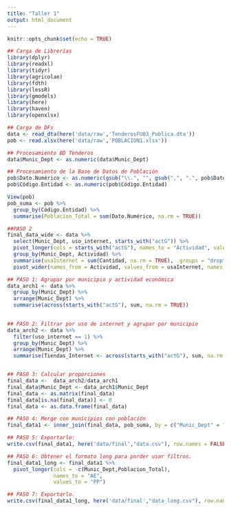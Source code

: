 ---
title: "Taller 1"
output: html_document
---

```{r setup, include=FALSE}
knitr::opts_chunk$set(echo = TRUE)
```

```{r}

## Carga de Librerías
library(dplyr)
library(readxl)
library(tidyr)
library(agricolae)
library(fdth)
library(lessR)
library(gmodels)
library(here)
library(haven)
library(openxlsx)
```


```{r}
## Carga de DFs
data <- read_dta(here('data/raw','TenderosFU03_Publica.dta'))
pob <- read.xlsx(here('data/raw','POBLACION1.xlsx'))

## Procesamiento BD Tenderos
data$Munic_Dept <- as.numeric(data$Munic_Dept)

## Procesamiento de la Base de Datos de Población
pob$Dato.Numérico <- as.numeric(gsub("\\.", "", gsub(",", ".", pob$Dato.Numérico)))
pob$Código.Entidad <- as.numeric(pob$Código.Entidad)

View(pob)
pob_suma <- pob %>%
  group_by(Código.Entidad) %>%
  summarise(Poblacion_Total = sum(Dato.Numérico, na.rm = TRUE))

```

```{r}
##PASO 2
final_data_wide <- data %>%
  select(Munic_Dept, uso_internet, starts_with("actG")) %>%
  pivot_longer(cols = starts_with("actG"), names_to = "Actividad", values_to = "Cantidad") %>%
  group_by(Munic_Dept, Actividad) %>%
  summarise(usaInternet = sum(Cantidad, na.rm = TRUE), .groups = "drop") %>%
  pivot_wider(names_from = Actividad, values_from = usaInternet, names_prefix = "usaInternet")

```

```{r}
## PASO 1: Agrupar por municipio y actividad económica
data_arch1 <- data %>%
  group_by(Munic_Dept) %>%
  arrange(Munic_Dept) %>%
  summarise(across(starts_with("actG"), sum, na.rm = TRUE))
  

## PASO 2: Filtrar por uso de internet y agrupar por municipio
data_arch2 <- data %>%
  filter(uso_internet == 1) %>%
  group_by(Munic_Dept) %>%
  arrange(Munic_Dept) %>%
  summarise(Tiendas_Internet <- across(starts_with("actG"), sum, na.rm = TRUE))


## PASO 3: Calcular proporciones
final_data <-  data_arch2/data_arch1
final_data$Munic_Dept <- data_arch1$Munic_Dept
final_data <- as.matrix(final_data)  
final_data[is.na(final_data)] <- 0   
final_data <- as.data.frame(final_data)  

## PASO 4: Merge con municipios con población
final_data1 <- inner_join(final_data, pob_suma, by = c("Munic_Dept" = "Código.Entidad"))

## PASO 5: Exportarlo: 
write.csv(final_data1, here('data/final',"data.csv"), row.names = FALSE)

## PASO 6: Obtener el formato long para porder usar filtros.
final_data1_long <- final_data1 %>%
  pivot_longer(cols = -c(Munic_Dept,Poblacion_Total),  
               names_to = "AE", 
               values_to = "PP")

## PASO 7: Exportarlo.
write.csv(final_data1_long, here('data/final',"data_long.csv"), row.names = FALSE)


```
